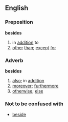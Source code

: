 ==English==
===Preposition===
'''besides'''
# in [[addition]] to
# [[other]] [[than]]; [[except]] [[for]]
===Adverb===
'''besides'''
# [[also]]; in [[addition]]
# [[moreover]]; [[furthermore]]
# [[otherwise]]; [[else]]
===Not to be confused with===
* [[beside]]
